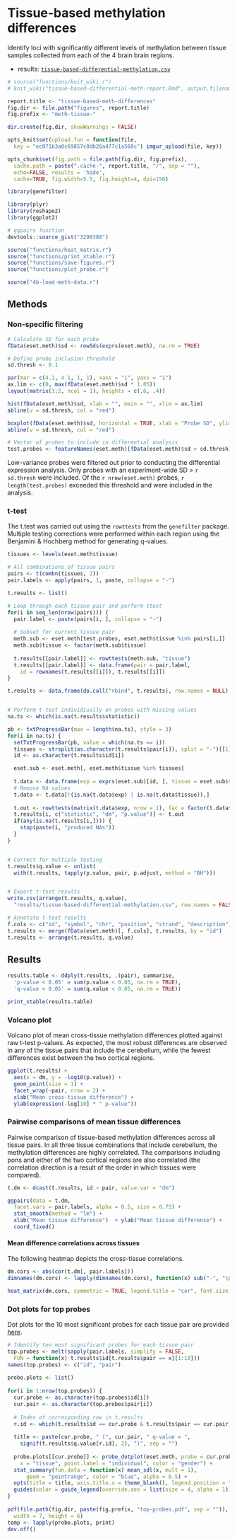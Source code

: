 # Tissue-based methylation differences

Identify loci with significantly different levels of methylation between tissue samples collected from each of the 4 brain brain regions.

* results: [`tissue-based-differential-methylation.csv`](https://github.com/aaronwolen/gibbs-brain-project/blob/master/results/tissue-based-differential-methylation.csv)

```r
# source("functions/knit_wiki.r")
# knit_wiki("tissue-based-differential-meth-report.Rmd", output.filename = "Cross-tissue methylation differences")

report.title <- "tissue-based-meth-differences"
fig.dir <- file.path("figures", report.title)
fig.prefix <- "meth-tissue-"

dir.create(fig.dir, showWarnings = FALSE)

opts_knit$set(upload.fun = function(file, 
  key = "ec071b3a0c69857c0db26a477c1a568c") imgur_upload(file, key))

opts_chunk$set(fig.path = file.path(fig.dir, fig.prefix),
  cache.path = paste(".cache-", report.title, "/", sep = ""),
  echo=FALSE, results = 'hide',
  cache=TRUE, fig.width=5.5, fig.height=4, dpi=150)
```

```r
library(genefilter)

library(plyr)
library(reshape2)
library(ggplot2)

# ggpairs function
devtools::source_gist("3298388")

source("functions/heat_matrix.r")
source("functions/print_xtable.r")
source("functions/save-figures.r")
source("functions/plot_probe.r")
```

```r
source("4b-load-meth-data.r")
```

 
## Methods

### Non-specific filtering

```r
# Calculate SD for each probe
fData(eset.meth)$sd <- rowSds(exprs(eset.meth), na.rm = TRUE)

# Define probe inclusion threshold
sd.thresh <- 0.1

par(mar = c(4.1, 4.1, 1, 1), xaxs = "i", yaxs = "i")
ax.lim <- c(0, max(fData(eset.meth)$sd * 1.05))
layout(matrix(1:2, ncol = 1), heights = c(.6, .4))

hist(fData(eset.meth)$sd, xlab = "", main = "", xlim = ax.lim)
abline(v = sd.thresh, col = "red")

boxplot(fData(eset.meth)$sd, horizontal = TRUE, xlab = "Probe SD", ylim = ax.lim)
abline(v = sd.thresh, col = "red")

# Vector of probes to include in differential analysis
test.probes <- featureNames(eset.meth)[fData(eset.meth)$sd > sd.thresh]
```

Low-variance probes were filtered out prior to conducting the differential expression analysis. Only probes with an experiment-wide SD > `r sd.thresh` were included. Of the `r nrow(eset.meth)` probes, `r length(test.probes)` exceeded this threshold and were included in the analysis.

### t-test
The t.test was carried out using the `rowttests` from the `genefilter` package. Multiple testing corrections were performed within each region using the Benjamini & Hochberg method for generating q-values.

```r
tissues <- levels(eset.meth$tissue)

# All combinations of tissue pairs
pairs <- t(combn(tissues, 2))
pair.labels <- apply(pairs, 1, paste, collapse = "-")

t.results <- list()

# Loop through each tissue pair and perform ttest
for(i in seq_len(nrow(pairs))) {
  pair.label <- paste(pairs[i, ], collapse = "-")
  
  # Subset for current tissue pair
  meth.sub <- eset.meth[test.probes, eset.meth$tissue %in% pairs[i,]]
  meth.sub$tissue <- factor(meth.sub$tissue)
  
  t.results[[pair.label]] <- rowttests(meth.sub, "tissue")
  t.results[[pair.label]] <- data.frame(pair = pair.label, 
    id = rownames(t.results[[i]]), t.results[[i]])
}

t.results <- data.frame(do.call("rbind", t.results), row.names = NULL)


# Perform t-test individiually on probes with missing values
na.ts <- which(is.na(t.results$statistic))

pb <- txtProgressBar(max = length(na.ts), style = 3)
for(i in na.ts) {
  setTxtProgressBar(pb, value = which(na.ts == i))
  tissues <- strsplit(as.character(t.results$pair[i]), split = "-")[[1]]
  id <- as.character(t.results$id[i])

  eset.sub <- eset.meth[, eset.meth$tissue %in% tissues]
  
  t.data <- data.frame(exp = exprs(eset.sub)[id, ], tissue = eset.sub$tissue)
  # Remove NA values
  t.data <- t.data[!(is.na(t.data$exp) | is.na(t.data$tissue)),]
  
  t.out <- rowttests(matrix(t.data$exp, nrow = 1), fac = factor(t.data$tissue))
  t.results[i, c("statistic", "dm", "p.value")] <- t.out
  if(any(is.na(t.results[i,]))) {
    stop(paste(i, "produced NAs"))
  }
}


# Correct for multiple testing
t.results$q.value <- unlist(
  with(t.results, tapply(p.value, pair, p.adjust, method = "BH")))


# Export t-test results
write.csv(arrange(t.results, q.value), 
  "results/tissue-based-differential-methylation.csv", row.names = FALSE)

# Annotate t-test results
f.cols <- c("id", "symbol", "chr", "position", "strand", "description")
t.results <- merge(fData(eset.meth)[, f.cols], t.results, by = "id")
t.results <- arrange(t.results, q.value)
```

## Results

```r
results.table <- ddply(t.results, .(pair), summarise, 
  'p-value < 0.05' = sum(p.value < 0.05, na.rm = TRUE),
  'q-value < 0.05' = sum(q.value < 0.05, na.rm = TRUE))

print_xtable(results.table)
```

### Volcano plot
Volcano plot of mean cross-tissue methylation differences plotted against raw t-test p-values. As expected, the most robust differences are observed in any of the tissue pairs that include the cerebellum, while the fewest differences exist between the two cortical regions. 

```r
ggplot(t.results) +
  aes(x = dm, y = -log10(p.value)) +
  geom_point(size = 1) +
  facet_wrap(~pair, nrow = 2) +
  xlab("Mean cross-tissue difference") + 
  ylab(expression(-log[10] * " p-value"))
```


### Pairwise comparisons of mean tissue differences
Pairwise comparison of tissue-based methylation differences across all tissue pairs. In all three tissue combinations that include cerebellum, the methylation differences are highly correlated. The comparisons including pons and either of the two cortical regions are also correlated (the correlation direction is a result of the order in which tissues were compared). 

```r
t.dm <- dcast(t.results, id ~ pair, value.var = "dm")

ggpairs(data = t.dm, 
  facet.vars = pair.labels, alpha = 0.5, size = 0.75) + 
  stat_smooth(method = "lm") + 
  xlab("Mean tissue difference")  + ylab("Mean tissue difference") +
  coord_fixed()
```

#### Mean difference correlations across tissues
The following heatmap depicts the cross-tissue correlations.

```r
dm.cors <- abs(cor(t.dm[, pair.labels]))
dimnames(dm.cors) <- lapply(dimnames(dm.cors), function(x) sub("-", "\n", x))

heat_matrix(dm.cors, symmetric = TRUE, legend.title = "cor", font.size = 3)
```

### Dot plots for top probes
Dot plots for the 10 most significant probes for each tissue pair are provided [here](https://github.com/aaronwolen/gibbs-brain-project/blob/master/figures/tissue-based-meth-differences/meth-tissue-top-probes.pdf).

```r
# Identify ten most significant probes for each tissue pair
top.probes <- melt(sapply(pair.labels, simplify = FALSE, 
  FUN = function(x) t.results$id[t.results$pair == x][1:10]))
names(top.probes) <- c("id", "pair")
  
probe.plots <- list()
  
for(i in 1:nrow(top.probes)) {
  cur.probe <- as.character(top.probes$id[i])
  cur.pair <- as.character(top.probes$pair[i])
  
  # Index of corresponding row in t.results 
  r.id <- which(t.results$id == cur.probe & t.results$pair == cur.pair)
  
  title <- paste(cur.probe, " (", cur.pair, " q-value = ",
    signif(t.results$q.value[r.id], 2), ")", sep = "")
  
  probe.plots[[cur.probe]] <- probe_dotplot(eset.meth, probe = cur.probe, 
    x = "tissue", point.label = "individual", color = "gender") +
  stat_summary(fun.data = function(x) mean_sdl(x, mult = 1), 
      geom = "pointrange", color = "blue", alpha = 0.5) +
  opts(title = title, axis.title.x = theme_blank(), legend.position = "right") +
  guides(color = guide_legend(override.aes = list(size = 4, alpha = 1)))
}
  
pdf(file.path(fig.dir, paste(fig.prefix, "top-probes.pdf", sep = "")),
  width = 7, height = 6)
temp <- lapply(probe.plots, print)
dev.off()
```  
  
